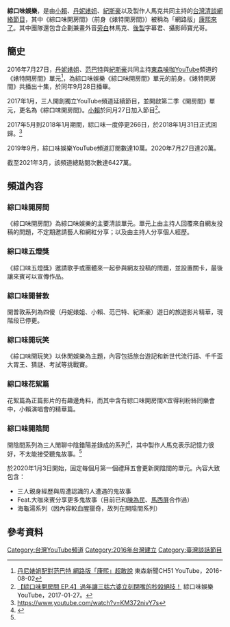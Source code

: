 {{Multiple issues|
{{Primarysources|time=2020-09-30T07:20:37+00:00}}
{{Refimprove|time=2020-09-30T07:20:37+00:00}}
}}
'''綜口味娛樂'''，是由[[賴晏駒|小賴]]、[[丹妮婊姐|丹妮婊姐]]、[[紀斯豪|紀斯豪]]以及製作人馬克共同主持的[[台灣|台灣]][[清談節目|清談網絡節目]]，其中《綜口味開房間》（前身《婊特開房間》）被稱為「網路版」[[康熙來了|康熙來了]]。其中團隊還包含企劃兼畫外音[[旁白|旁白]]林馬克、[[後製|後製]]字幕君、攝影師寶光哥。

{{Infobox YouTube personality
| channel_display_name = 綜口味娛樂
| channels = [https://www.youtube.com/c/%E7%B6%9C%E5%8F%A3%E5%91%B3%E5%A8%9B%E6%A8%82 綜口味娛樂 ]
| creator = [[丹妮婊姐|丹妮婊姐]]、[[范巴特|范巴特]]（已退出）<br>[[紀斯豪|紀斯豪]]、[[賴晏駒|小賴]]（後期加入）
| years_active = 2017年1月4日—
| genre = [[談話節目|談話節目]]
| subscribers = 31.7萬 | subscriber_date = 2021年9月
| views = 8157萬 |
| view_date = 2021年9月
| silver_button = yes
| silver_year = 2019年9月
}}

== 簡史 ==

2016年7月27日，[[丹妮婊姐|丹妮婊姐]]、[[范巴特|范巴特]]與[[紀斯豪|紀斯豪]]共同主持[[東森電視|東森]][[噪咖|噪咖]][[YouTube|YouTube]]頻道的《婊特開房間》單元<ref name=:1>[https://www.youtube.com/watch?v=ygooHVB-jJI 丹尼婊姐配對范巴特 網路版「康熙」超敢說] {{Wayback|url=https://www.youtube.com/watch?v=ygooHVB-jJI |date=20200509143030 }} 東森新聞CH51 YouTube，2016-08-02</ref>，為綜口味娛樂《綜口味開房間》單元的前身。《婊特開房間》共播出十集，於同年9月28日播畢。

2017年1月，三人開創獨立YouTube頻道延續節目，並開啟第二季《開房間》單元，更名為《綜口味開房間》。[[賴晏駒|小賴]]於同月27日加入節目<ref>[https://m.youtube.com/watch?v=VAAIPISHegg 【綜口味開房間 EP.4】過年讓三姑六婆立刻閉嘴的秒殺絕技！] 綜口味娛樂 YouTube，2017-01-27。</ref>。

2017年5月到2018年1月期間，綜口味一度停更266日，於2018年1月31日正式回歸。<ref>https://www.youtube.com/watch?v=KM372nivY7s</ref>

2019年9月，綜口味娛樂YouTube頻道訂閱數達10萬。2020年7月27日達20萬。

截至2021年3月，該頻道總點閱次數達6427萬。

== 頻道內容 ==

===綜口味開房間===
《綜口味開房間》為綜口味娛樂的主要清談單元。單元上由主持人回覆來自網友投稿的問題，不定期邀請藝人和網紅分享；以及由主持人分享個人經歷。

===綜口味五燈獎===
《綜口味五燈獎》邀請歌手或團體來一起參與網友投稿的問題，並設置關卡，最後讓來賓可以宣傳作品。

===綜口味開普敦===
開普敦系列為四傻（丹妮婊姐、小賴、范巴特、紀斯豪）遊日的旅遊影片精華，現階段已停更。

===綜口味開玩笑===
《綜口味開玩笑》以休閒娛樂為主題，內容包括旅台遊記和新世代流行語、千千盃大胃王、猜謎、考試等挑戰賽。

===綜口味花絮篇===
花絮篇為正篇影片的有趣邊角料，而其中含有綜口味開房間X宜得利粉絲同樂會中，小賴演唱會的精華篇。

===綜口味開陰間===
開陰間系列為三人閒聊中陰錯陽差錄成的系列<ref name="#1">{{Cite web |url=https://www.youtube.com/watch?v=mcqnxfSEqVA |title=存档副本 |access-date=2020-09-29 |archive-date=2020-05-03 |archive-url=https://web.archive.org/web/20200503235656/https://www.youtube.com/watch?v=mcqnxfSEqVA |dead-url=no }}</ref>，其中製作人馬克表示記憶力很好，不太能接受聽鬼故事。<ref name="#1"/>

於2020年1月3日開始，固定每個月第一個禮拜五會更新開陰間的單元。內容大致包含：
*三人親身經歷與周遭認識的人遭遇的鬼故事
*Feat.大咖來賓分享更多鬼故事（目前已和[[陳為民|陳為民]]、[[馬西屏|馬西屏]]合作過）
*海龜湯系列（因內容較血腥獵奇，故列在開陰間系列）

== 參考資料 ==
<references />
[[Category:台灣YouTube頻道|Category:台灣YouTube頻道]]
[[Category:2016年台灣建立|Category:2016年台灣建立]]
[[Category:臺灣談話節目|Category:臺灣談話節目]]